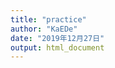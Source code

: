 ```yaml
---
title: "practice"
author: "KaEDe"
date: "2019年12月27日"
output: html_document
---
```



<object id="myObject" data="plot1.svg" type="image/svg+xml" width="100%"></object>